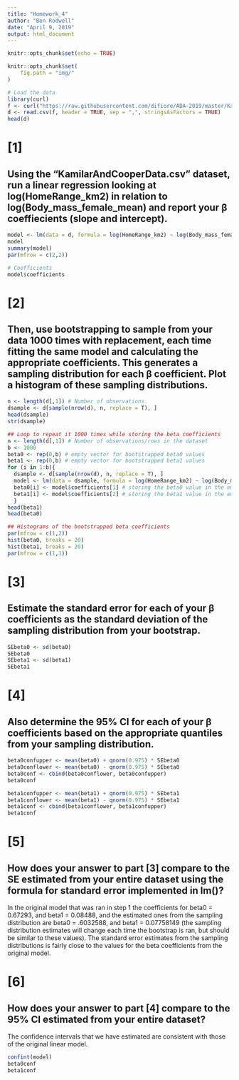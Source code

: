 ```yaml
---
title: "Homework_4"
author: "Ben Rodwell"
date: "April 9, 2019"
output: html_document
---
```


```r
knitr::opts_chunk$set(echo = TRUE)

knitr::opts_chunk$set(
    fig.path = "img/"
)
```

```r
# Load the data
library(curl)
f <- curl("https://raw.githubusercontent.com/difiore/ADA-2019/master/KamilarAndCooperData.csv")
d <- read.csv(f, header = TRUE, sep = ",", stringsAsFactors = TRUE)
head(d)
```



# [1]
## Using the “KamilarAndCooperData.csv” dataset, run a linear regression looking at log(HomeRange_km2) in relation to log(Body_mass_female_mean) and report your β coeffiecients (slope and intercept).
```r
model <- lm(data = d, formula = log(HomeRange_km2) ~ log(Body_mass_female_mean))
model
summary(model)
par(mfrow = c(2,2))

# Coefficients
model$coefficients
```






# [2]
## Then, use bootstrapping to sample from your data 1000 times with replacement, each time fitting the same model and calculating the appropriate coefficients. This generates a sampling distribution for each β coefficient. Plot a histogram of these sampling distributions.

```r
n <- length(d[,1]) # Number of observations
dsample <- d[sample(nrow(d), n, replace = T), ]
head(dsample)
str(dsample)

## Loop to repeat it 1000 times while storing the beta coefficients
n <- length(d[,1]) # Number of observations/rows in the dataset
b <- 1000
beta0 <- rep(0,b) # empty vector for bootstrapped beta0 values
beta1 <- rep(0,b) # empty vector for bootstrapped beta1 values
for (i in 1:b){
  dsample <- d[sample(nrow(d), n, replace = T), ]
  model <- lm(data = dsample, formula = log(HomeRange_km2) ~ log(Body_mass_female_mean))
  beta0[i] <- model$coefficients[1] # storing the beta0 value in the empty vector
  beta1[i] <- model$coefficients[2] # storing the beta1 value in the empty vector
  }
head(beta1)
head(beta0)

## Histograms of the bootstrapped beta coefficients
par(mfrow = c(1,2))
hist(beta0, breaks = 20)
hist(beta1, breaks = 20)
par(mfrow = c(1,1))
```



# [3]
## Estimate the standard error for each of your β coefficients as the standard deviation of the sampling distribution from your bootstrap.

```r
SEbeta0 <- sd(beta0)
SEbeta0
SEbeta1 <- sd(beta1)
SEbeta1
```


# [4]
## Also determine the 95% CI for each of your β coefficients based on the appropriate quantiles from your sampling distribution.

```r
beta0confupper <- mean(beta0) + qnorm(0.975) * SEbeta0
beta0conflower <- mean(beta0) - qnorm(0.975) * SEbeta0
beta0conf <- cbind(beta0conflower, beta0confupper)
beta0conf

beta1confupper <- mean(beta1) + qnorm(0.975) * SEbeta1
beta1conflower <- mean(beta1) - qnorm(0.975) * SEbeta1
beta1conf <- cbind(beta1conflower, beta1confupper)
beta1conf 
```


# [5]
## How does your answer to part [3] compare to the SE estimated from your entire dataset using the formula for standard error implemented in lm()?


In the original model that was ran in step 1 the coefficients for beta0 = 0.67293, and beta1 = 0.08488, and the estimated ones from the sampling distribution are beta0 = .6032588, and beta1 = 0.07758149 (the sampling distribution estimates will change each time the bootstrap is ran, but should be similar to these values). The standard error estimates from the sampling distributions is fairly close to the values for the beta coefficients from the original model.


# [6]
## How does your answer to part [4] compare to the 95% CI estimated from your entire dataset?

The confidence intervals that we have estimated are consistent with those of the original linear model.
```r
confint(model)
beta0conf
beta1conf
```

